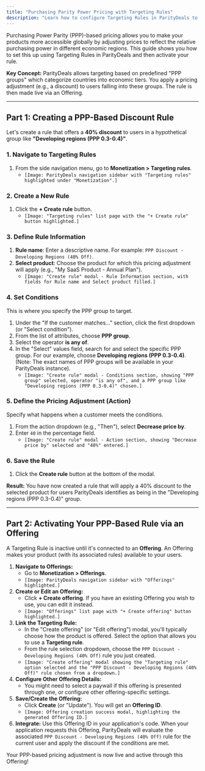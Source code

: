 ```yaml
---
title: "Purchasing Parity Power Pricing with Targeting Rules"
description: "Learn how to configure Targeting Rules in ParityDeals to offer pricing adjusted for Purchasing Power Parity (PPP) and activate the rule via an Offering."
---
```


Purchasing Power Parity (PPP)-based pricing allows you to make your products more accessible globally by adjusting prices to reflect the relative purchasing power in different economic regions. This guide shows you how to set this up using Targeting Rules in ParityDeals and then activate your rule.

**Key Concept:** ParityDeals allows targeting based on predefined "PPP groups" which categorize countries into economic tiers. You apply a pricing adjustment (e.g., a discount) to users falling into these groups. The rule is then made live via an Offering.

---

## Part 1: Creating a PPP-Based Discount Rule

Let's create a rule that offers a **40% discount** to users in a hypothetical group like **"Developing regions (PPP 0.3-0.4)"**.

### 1. Navigate to Targeting Rules
1.  From the side navigation menu, go to **Monetization > Targeting rules**.
    * `[Image: ParityDeals navigation sidebar with "Targeting rules" highlighted under "Monetization".]`

### 2. Create a New Rule
1.  Click the **+ Create rule** button.
    * `[Image: "Targeting rules" list page with the "+ Create rule" button highlighted.]`

### 3. Define Rule Information
1.  **Rule name**: Enter a descriptive name. For example: `PPP Discount - Developing Regions (40% Off)`.
2.  **Select product**: Choose the product for which this pricing adjustment will apply (e.g., "My SaaS Product - Annual Plan").
    * `[Image: "Create rule" modal - Rule Information section, with fields for Rule name and Select product filled.]`

### 4. Set Conditions
This is where you specify the PPP group to target.

1.  Under the "If the customer matches..." section, click the first dropdown (or "Select condition").
2.  From the list of attributes, choose **PPP group**.
3.  Select the operator **is any of**.
4.  In the "Select" values field, search for and select the specific PPP group. For our example, choose **Developing regions (PPP 0.3-0.4)**. (Note: The exact names of PPP groups will be available in your ParityDeals instance).
    * `[Image: "Create rule" modal - Conditions section, showing "PPP group" selected, operator "is any of", and a PPP group like "Developing regions (PPP 0.3-0.4)" chosen.]`

### 5. Define the Pricing Adjustment (Action)
Specify what happens when a customer meets the conditions.

1.  From the action dropdown (e.g., "Then"), select **Decrease price by**.
2.  Enter `40` in the percentage field.
    * `[Image: "Create rule" modal - Action section, showing "Decrease price by" selected and "40%" entered.]`

### 6. Save the Rule
1.  Click the **Create rule** button at the bottom of the modal.

**Result:** You have now created a rule that will apply a 40% discount to the selected product for users ParityDeals identifies as being in the "Developing regions (PPP 0.3-0.4)" group.

---

## Part 2: Activating Your PPP-Based Rule via an Offering

A Targeting Rule is inactive until it's connected to an **Offering**. An Offering makes your product (with its associated rules) available to your users.

1.  **Navigate to Offerings:**
    * Go to **Monetization > Offerings**.
    * `[Image: ParityDeals navigation sidebar with "Offerings" highlighted.]`
2.  **Create or Edit an Offering:**
    * Click **+ Create offering**. If you have an existing Offering you wish to use, you can edit it instead.
    * `[Image: "Offerings" list page with "+ Create offering" button highlighted.]`
3.  **Link the Targeting Rule:**
    * In the "Create offering" (or "Edit offering") modal, you'll typically choose how the product is offered. Select the option that allows you to use a **Targeting rule**.
    * From the rule selection dropdown, choose the `PPP Discount - Developing Regions (40% Off)` rule you just created.
    * `[Image: "Create offering" modal showing the "Targeting rule" option selected and the "PPP Discount - Developing Regions (40% Off)" rule chosen from a dropdown.]`
4.  **Configure Other Offering Details:**
    * You might need to select a paywall if this offering is presented through one, or configure other offering-specific settings.
5.  **Save/Create the Offering:**
    * Click **Create** (or "Update"). You will get an **Offering ID**.
    * `[Image: Offering creation success modal, highlighting the generated Offering ID.]`
6.  **Integrate:** Use this Offering ID in your application's code. When your application requests this Offering, ParityDeals will evaluate the associated `PPP Discount - Developing Regions (40% Off)` rule for the current user and apply the discount if the conditions are met.

Your PPP-based pricing adjustment is now live and active through this Offering!